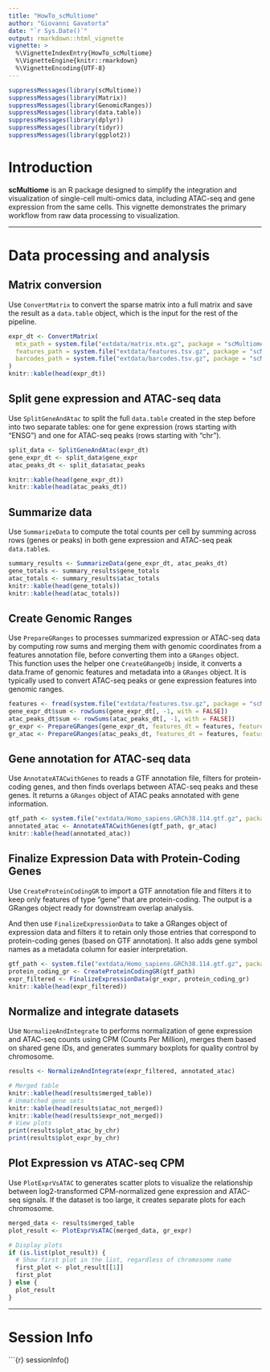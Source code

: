 ```yaml
---
title: "HowTo_scMultiome"
author: "Giovanni Gavatorta"
date: "`r Sys.Date()`"
output: rmarkdown::html_vignette
vignette: >
  %\VignetteIndexEntry{HowTo_scMultiome}
  %\VignetteEngine{knitr::rmarkdown}
  %\VignetteEncoding{UTF-8}
---
```


```r
suppressMessages(library(scMultiome))
suppressMessages(library(Matrix))
suppressMessages(library(GenomicRanges))
suppressMessages(library(data.table))
suppressMessages(library(dplyr)) 
suppressMessages(library(tidyr)) 
suppressMessages(library(ggplot2))
```

# Introduction

**scMultiome** is an R package designed to simplify the integration and visualization of single-cell multi-omics data, including ATAC-seq and gene expression from the same cells. This vignette demonstrates the primary workflow from raw data processing to visualization.

------------------------------------------------------------------------

# Data processing and analysis

## Matrix conversion

Use `ConvertMatrix` to convert the sparse matrix into a full matrix and save the result as a `data.table` object, which is the input for the rest of the pipeline.

```r
expr_dt <- ConvertMatrix(
  mtx_path = system.file("extdata/matrix.mtx.gz", package = "scMultiome"),
  features_path = system.file("extdata/features.tsv.gz", package = "scMultiome"),
  barcodes_path = system.file("extdata/barcodes.tsv.gz", package = "scMultiome")
)
knitr::kable(head(expr_dt))
```

## Split gene expression and ATAC-seq data

Use `SplitGeneAndAtac` to split the full `data.table` created in the step before into two separate tables: one for gene expression (rows starting with "ENSG") and one for ATAC-seq peaks (rows starting with "chr").

```r
split_data <- SplitGeneAndAtac(expr_dt)
gene_expr_dt <- split_data$gene_expr
atac_peaks_dt <- split_data$atac_peaks

knitr::kable(head(gene_expr_dt))
knitr::kable(head(atac_peaks_dt))
```

## Summarize data

Use `SummarizeData` to compute the total counts per cell by summing across rows (genes or peaks) in both gene expression and ATAC-seq peak `data.table`s.

```r
summary_results <- SummarizeData(gene_expr_dt, atac_peaks_dt)
gene_totals <- summary_results$gene_totals
atac_totals <- summary_results$atac_totals
knitr::kable(head(gene_totals))
knitr::kable(head(atac_totals))
```

## Create Genomic Ranges
Use `PrepareGRanges` to processes summarized expression or ATAC-seq data by computing row sums and merging them with genomic coordinates from a features annotation file, before converting them into a `GRanges` object.<br>
This function uses the helper one `CreateGRangeObj` inside, it converts a data.frame of genomic features and metadata into a `GRanges` object. It is typically used to convert ATAC-seq peaks or gene expression features into genomic ranges.

```r
features <- fread(system.file("extdata/features.tsv.gz", package = "scMultiome"), header = FALSE)
gene_expr_dt$sum <- rowSums(gene_expr_dt[, -1, with = FALSE])
atac_peaks_dt$sum <- rowSums(atac_peaks_dt[, -1, with = FALSE])
gr_expr <- PrepareGRanges(gene_expr_dt, features_dt = features, feature_id = "Expr")
gr_atac <- PrepareGRanges(atac_peaks_dt, features_dt = features, feature_id = "ATAC")
```

## Gene annotation for ATAC-seq data

Use `AnnotateATACwithGenes` to reads a GTF annotation file, filters for protein-coding genes, and then finds overlaps between ATAC-seq peaks and these genes. It returns a `GRanges` object of ATAC peaks annotated with gene information.

```r
gtf_path <- system.file("extdata/Homo_sapiens.GRCh38.114.gtf.gz", package = "scMultiome")
annotated_atac <- AnnotateATACwithGenes(gtf_path, gr_atac)
knitr::kable(head(annotated_atac))
```

## Finalize Expression Data with Protein-Coding Genes

Use `CreateProteinCodingGR` to import a GTF annotation file and filters it to keep only features of type "gene" that are protein-coding. The output is a GRanges object ready for downstream overlap analysis.

And then use `FinalizeExpressionData` to take a GRanges object of expression data and filters it to retain only those entries that correspond to protein-coding genes (based on GTF annotation). It also adds gene symbol names as a metadata column for easier interpretation.

```r
gtf_path <- system.file("extdata/Homo_sapiens.GRCh38.114.gtf.gz", package = "scMultiome")
protein_coding_gr <- CreateProteinCodingGR(gtf_path)
expr_filtered <- FinalizeExpressionData(gr_expr, protein_coding_gr)
knitr::kable(head(expr_filtered))
```

## Normalize and integrate datasets

Use `NormalizeAndIntegrate` to performs normalization of gene expression and ATAC-seq counts using CPM (Counts Per Million), merges them based on shared gene IDs, and generates summary boxplots for quality control by chromosome.

```r
results <- NormalizeAndIntegrate(expr_filtered, annotated_atac)

# Merged table
knitr::kable(head(results$merged_table))
# Unmatched gene sets
knitr::kable(head(results$atac_not_merged))
knitr::kable(head(results$expr_not_merged))
# View plots
print(results$plot_atac_by_chr)
print(results$plot_expr_by_chr)

```

## Plot Expression vs ATAC-seq CPM

Use `PlotExprVsATAC` to generates scatter plots to visualize the relationship between log2-transformed CPM-normalized gene expression and ATAC-seq signals. If the dataset is too large, it creates separate plots for each chromosome.

```r
merged_data <- results$merged_table
plot_result <- PlotExprVsATAC(merged_data, gr_expr)

# Display plots
if (is.list(plot_result)) {
  # Show first plot in the list, regardless of chromosome name
  first_plot <- plot_result[[1]]
  first_plot
} else {
  plot_result
}
```

------------------------------------------------------------------------

# Session Info

\`\`\`{r} sessionInfo()
